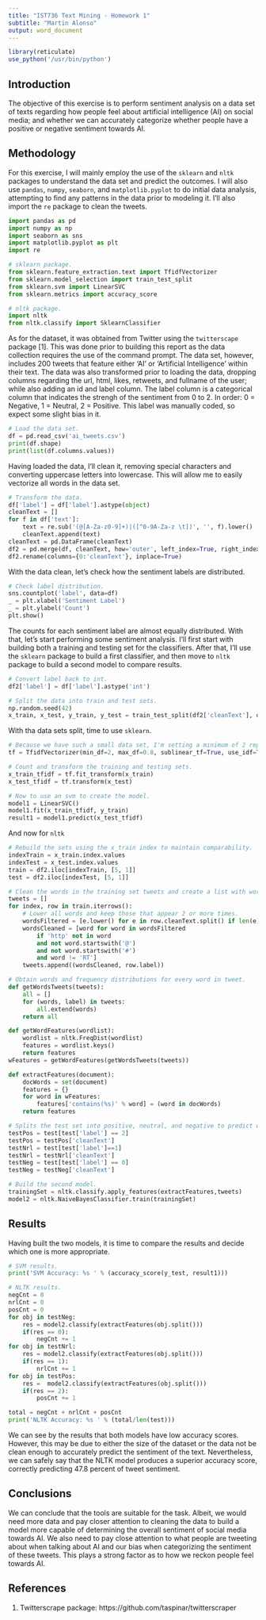 ```yaml
---
title: "IST736 Text Mining - Homework 1"
subtitle: "Martin Alonso"
output: word_document
---
```


```r
library(reticulate)
use_python('/usr/bin/python')
```

## Introduction
The objective of this exercise is to perform sentiment analysis on a data set of texts regarding how people feel about artificial intelligence (AI) on social media; and whether we can accurately categorize whether people have a positive or negative sentiment towards AI. 

## Methodology
For this exercise, I will mainly employ the use of the `sklearn` and `nltk` packages to understand the data set and predict the outcomes. I will also use `pandas`, `numpy`, `seaborn`, and `matplotlib.pyplot` to do initial data analysis, attempting to find any patterns in the data prior to modeling it. I'll also import the `re` package to clean the tweets. 

```python
import pandas as pd
import numpy as np
import seaborn as sns
import matplotlib.pyplot as plt
import re 

# sklearn package.
from sklearn.feature_extraction.text import TfidfVectorizer
from sklearn.model_selection import train_test_split
from sklearn.svm import LinearSVC
from sklearn.metrics import accuracy_score

# nltk package.
import nltk
from nltk.classify import SklearnClassifier
```

As for the dataset, it was obtained from Twitter using the `twitterscape` package [1]. This was done prior to building this report as the data collection requires the use of the command prompt. The data set, however, includes 200 tweets that feature either 'AI' or 'Artificial Intelligence' within their text.
The data was also transformed prior to loading the data, dropping columns regarding the url, html, likes, retweets, and fullname of the user; while also adding an id and label column. The label column is a categorical column that indicates the strengh of the sentiment from 0 to 2. In order: 0 = Negative, 1 = Neutral, 2 = Positive. This label was manually coded, so expect some slight bias in it. 

```python
# Load the data set. 
df = pd.read_csv('ai_tweets.csv')
print(df.shape)
print(list(df.columns.values))
```

Having loaded the data, I'll clean it, removing special characters and converting uppercase letters into lowercase. This will allow me to easily vectorize all words in the data set. 
```python
# Transform the data.
df['label'] = df['label'].astype(object)
cleanText = []
for f in df['text']: 
    text = re.sub('(@[A-Za-z0-9]+)|([^0-9A-Za-z \t])', '', f).lower()
    cleanText.append(text)
cleanText = pd.DataFrame(cleanText)
df2 = pd.merge(df, cleanText, how='outer', left_index=True, right_index=True)
df2.rename(columns={0:'cleanText'}, inplace=True)
```

With the data clean, let's check how the sentiment labels are distributed.
```python
# Check label distribution. 
sns.countplot('label', data=df)
_ = plt.xlabel('Sentiment Label')
_ = plt.ylabel('Count')
plt.show()
```

The counts for each sentiment label are almost equally distributed. With that, let's start performing some sentiment analysis. I'll first start with building both a training and testing set for the classifiers. After that, I'll use the `sklearn` package to build a first classifier, and then move to `nltk` package to build a second model to compare results. 

```python
# Convert label back to int.
df2['label'] = df['label'].astype('int')

# Split the data into train and test sets.
np.random.seed(42)
x_train, x_test, y_train, y_test = train_test_split(df2['cleanText'], df2['label'], test_size=0.33, random_state=3)
```

With tha data sets split, time to use `sklearn`.
```python
# Because we have such a small data set, I'm setting a minimum of 2 repeats per word.
tf = TfidfVectorizer(min_df=2, max_df=0.8, sublinear_tf=True, use_idf=True, stop_words='english')

# Count and transform the training and testing sets.
x_train_tfidf = tf.fit_transform(x_train)
x_test_tfidf = tf.transform(x_test)

# Now to use an svm to create the model. 
model1 = LinearSVC()
model1.fit(x_train_tfidf, y_train)
result1 = model1.predict(x_test_tfidf)
```

And now for `nltk`
```python
# Rebuild the sets using the x_train index to maintain comparability.
indexTrain = x_train.index.values
indexTest = x_test.index.values
train = df2.iloc[indexTrain, [5, 1]]
test = df2.iloc[indexTest, [5, 1]]

# Clean the words in the training set tweets and create a list with words and labels.
tweets = []
for index, row in train.iterrows():
    # Lower all words and keep those that appear 2 or more times. 
    wordsFiltered = [e.lower() for e in row.cleanText.split() if len(e) >= 2]
    wordsCleaned = [word for word in wordsFiltered
        if 'http' not in word
        and not word.startswith('@')
        and not word.startswith('#')
        and word != 'RT']
    tweets.append((wordsCleaned, row.label))

# Obtain words and frequency distributions for every word in tweet. 
def getWordsTweets(tweets):
    all = []
    for (words, label) in tweets:
        all.extend(words)
    return all

def getWordFeatures(wordlist):
    wordlist = nltk.FreqDist(wordlist)
    features = wordlist.keys()
    return features
wFeatures = getWordFeatures(getWordsTweets(tweets))

def extractFeatures(document):
    docWords = set(document)
    features = {}
    for word in wFeatures:
        features['contains(%s)' % word] = (word in docWords)
    return features   

# Splits the test set into positive, neutral, and negative to predict within their categories.
testPos = test[test['label'] == 2]
testPos = testPos['cleanText']
testNrl = test[test['label']==1]
testNrl = testNrl['cleanText']
testNeg = test[test['label'] == 0]
testNeg = testNeg['cleanText']

# Build the second model.
trainingSet = nltk.classify.apply_features(extractFeatures,tweets)
model2 = nltk.NaiveBayesClassifier.train(trainingSet)
```

## Results
Having built the two models, it is time to compare the results and decide which one is more appropriate.
```python
# SVM results.
print('SVM Accuracy: %s ' % (accuracy_score(y_test, result1)))

# NLTK results.
negCnt = 0
nrlCnt = 0
posCnt = 0
for obj in testNeg: 
    res = model2.classify(extractFeatures(obj.split()))
    if(res == 0): 
        negCnt += 1
for obj in testNrl:
    res = model2.classify(extractFeatures(obj.split()))
    if(res == 1):
        nrlCnt += 1
for obj in testPos: 
    res =  model2.classify(extractFeatures(obj.split()))
    if(res == 2): 
        posCnt += 1

total = negCnt + nrlCnt + posCnt
print('NLTK Accuracy: %s ' % (total/len(test)))
```

We can see by the results that both models have low accuracy scores. However, this may be due to either the size of the dataset or the data not be clean enough to accurately predict the sentiment of the text. 
Nevertheless, we can safely say that the NLTK model produces a superior accuracy score, correctly predicting 47.8 percent of tweet sentiment. 

## Conclusions
We can conclude that the tools are suitable for the task. Albeit, we would need more data and pay closer attention to cleaning the data to build a model more capable of determining the overall sentiment of social media towards AI. 
We also need to pay close attention to what people are tweeting about when talking about AI and our bias when categorizing the sentiment of these tweets. This plays a strong factor as to how we reckon people feel towards AI. 

## References
1. Twitterscrape package: https://github.com/taspinar/twitterscraper
